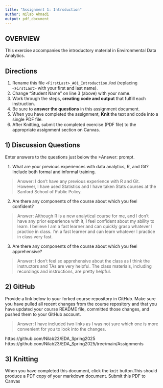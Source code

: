 ```yaml
---
title: "Assignment 1: Introduction"
author: Nilab Ahmadi
output: pdf_document
---
```


## OVERVIEW

This exercise accompanies the introductory material in Environmental Data Analytics. 

## Directions
1.  Rename this file `<FirstLast>_A01_Introduction.Rmd` (replacing `<FirstLast>` with your first and last name).
2.  Change "Student Name" on line 3 (above) with your name.
3.  Work through the steps, **creating code and output** that fulfill each instruction.
4.  Be sure to **answer the questions** in this assignment document.
5.  When you have completed the assignment, **Knit** the text and code into a single PDF file.
6.  After Knitting, submit the completed exercise (PDF file) to the appropriate assignment section on Canvas.


## 1) Discussion Questions
Enter answers to the questions just below the >Answer: prompt.

1. What are your previous experiences with data analytics, R, and Git? Include both formal and informal training.

> Answer: I don't have any previous experience with R and Git. However, I have used Statistics and I have taken Stats courses at the Sanford School of Public Policy.


2. Are there any components of the course about which you feel confident?

> Answer: Although R is a new analytical course for me, and I don’t have any prior experience with it, I feel confident about my ability to learn. I believe I am a fast learner and can quickly grasp whatever I practice in class. I'm a fast learner and can learn whatever I practice in class very fast.


3. Are there any components of the course about which you feel apprehensive?

> Answer: I don't feel so apprehensive about the class as I think the instructors and TAs are very helpful. The class materials, including recordings and instructions, are pretty helpful. 


## 2) GitHub

Provide a link below to your forked course repository in GitHub. Make sure you have pulled all recent changes from the course repository and that you have updated your course README file, committed those changes, and pushed them to your GitHub account. 

> Answer: I have included two links as I was not sure which one is more convenient for you to look into the changes.

https://github.com/Nilab23/EDA_Spring2025
https://github.com/Nilab23/EDA_Spring2025/tree/main/Assignments

## 3) Knitting
When you have completed this document, click the `knit` button.This should produce a PDF copy of your markdown document. Submit this PDF to Canvas 
